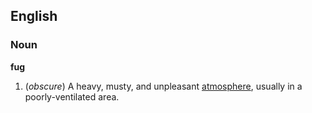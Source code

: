 ==English==
===Noun===
'''fug'''
#(''obscure'') A heavy, musty, and unpleasant [[atmosphere]], usually in a poorly-ventilated area.